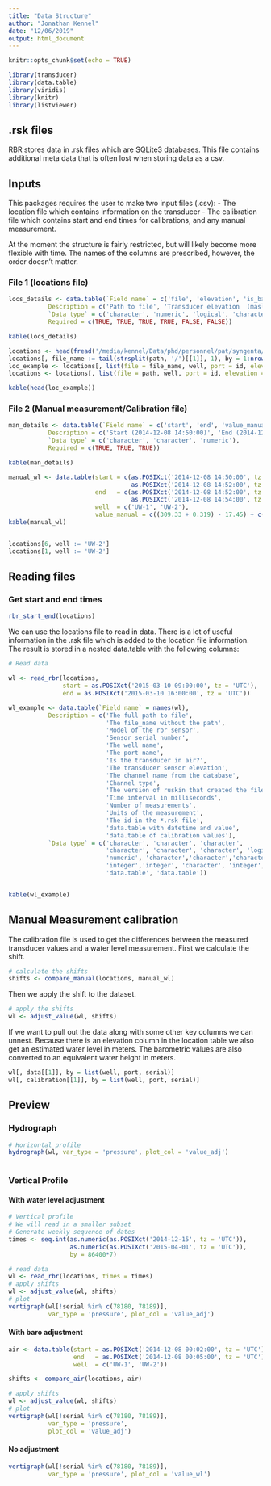 ```yaml
---
title: "Data Structure"
author: "Jonathan Kennel"
date: "12/06/2019"
output: html_document
---
```


```r
knitr::opts_chunk$set(echo = TRUE)

library(transducer)
library(data.table)
library(viridis)
library(knitr)
library(listviewer)

```

## .rsk files

RBR stores data in .rsk files which are SQLite3 databases.  This file contains additional meta data that is often lost when storing data as a csv.

## Inputs

This packages requires the user to make two input files (.csv):
- The location file which contains information on the transducer
- The calibration file which contains start and end times for calibrations, and any manual measurement. 

At the moment the structure is fairly restricted, but will likely become more flexible with time.  The names of the columns are prescribed, however, the order doesn't matter.

### File 1 (locations file)

```r

locs_details <- data.table(`Field name` = c('file', 'elevation', 'is_baro', 'well', 'port', 'other'),
           Description = c('Path to file', 'Transducer elevation  (masl)', 'Is transducer in air?', 'The well name', 'Port id', 'Any other information'),
           `Data type` = c('character', 'numeric', 'logical', 'character', 'character', 'any'),
           Required = c(TRUE, TRUE, TRUE, TRUE, FALSE, FALSE))

kable(locs_details)
```

```r

locations <- head(fread('/media/kennel/Data/phd/personnel/pat/syngenta/transducer_depth_path.csv'))
locations[, file_name := tail(strsplit(path, '/')[[1]], 1), by = 1:nrow(locations)]
loc_example <- locations[, list(file = file_name, well, port = id, elevation = (309.33 + 0.319)-depth, is_baro = baro)]
locations <- locations[, list(file = path, well, port = id, elevation = (309.33 + 0.319)-depth, is_baro = baro)]

kable(head(loc_example))
```

### File 2 (Manual measurement/Calibration file)

```r
man_details <- data.table(`Field name` = c('start', 'end', 'value_manual'),
           Description = c('Start (2014-12-08 14:50:00)', 'End (2014-12-08 14:55:00)', 'Manual water level elevation (masl)'),
           `Data type` = c('character', 'character', 'numeric'),
           Required = c(TRUE, TRUE, TRUE))

kable(man_details)

```

```r

manual_wl <- data.table(start = c(as.POSIXct('2014-12-08 14:50:00', tz = 'UTC'),
                                  as.POSIXct('2014-12-08 14:52:00', tz = 'UTC')),
                        end   = c(as.POSIXct('2014-12-08 14:52:00', tz = 'UTC'),
                                  as.POSIXct('2014-12-08 14:54:00', tz = 'UTC')),
                        well  = c('UW-1', 'UW-2'),
                        value_manual = c((309.33 + 0.319) - 17.45) + c(0, 0))
kable(manual_wl)


locations[6, well := 'UW-2']
locations[1, well := 'UW-2']

```

## Reading files

### Get start and end times

```r

rbr_start_end(locations)

```


We can use the locations file to read in data.  There is a lot of useful information in the .rsk file which is added to the location file information.  The result is stored in a nested data.table with the following columns:

```r

# Read data

wl <- read_rbr(locations, 
               start = as.POSIXct('2015-03-10 09:00:00', tz = 'UTC'), 
               end = as.POSIXct('2015-03-10 16:00:00', tz = 'UTC'))

wl_example <- data.table(`Field name` = names(wl),
           Description = c('The full path to file',
                           'The file_name without the path',
                           'Model of the rbr sensor',
                           'Sensor serial number',
                           'The well name',
                           'The port name',
                           'Is the transducer in air?',
                           'The transducer sensor elevation',
                           'The channel name from the database',
                           'Channel type',
                           'The version of ruskin that created the file',
                           'Time interval in milliseconds',
                           'Number of measurements',
                           'Units of the measurement',
                           'The id in the *.rsk file',
                           'data.table with datetime and value',
                           'data.table of calibration values'),
           `Data type` = c('character', 'character', 'character',
                           'character', 'character', 'character', 'logical', 
                           'numeric', 'character','character','character',
                           'integer','integer', 'character', 'integer',
                           'data.table', 'data.table'))


kable(wl_example)

```


## Manual Measurement calibration

The calibration file is used to get the differences between the measured transducer values and a water level measurement.  First we calculate the shift.


```r

# calculate the shifts
shifts <- compare_manual(locations, manual_wl)

```

Then we apply the shift to the dataset.

```r

# apply the shifts
wl <- adjust_value(wl, shifts)

```


If we want to pull out the data along with some other key columns we can unnest.  Because there is an elevation column in the location table we also get an estimated water level in meters.  The barometric values are also converted to an equivalent water height in meters.


```r

wl[, data[[1]], by = list(well, port, serial)]
wl[, calibration[[1]], by = list(well, port, serial)]

```

## Preview

### Hydrograph

```r

# Horizontal profile
hydrograph(wl, var_type = 'pressure', plot_col = 'value_adj')
  

```


### Vertical Profile

#### With water level adjustment

```r

# Vertical profile
# We will read in a smaller subset
# Generate weekly sequence of dates
times <- seq.int(as.numeric(as.POSIXct('2014-12-15', tz = 'UTC')),
                 as.numeric(as.POSIXct('2015-04-01', tz = 'UTC')),
                 by = 86400*7)

# read data
wl <- read_rbr(locations, times = times)
# apply shifts
wl <- adjust_value(wl, shifts)
# plot
vertigraph(wl[!serial %in% c(78180, 78189)], 
           var_type = 'pressure', plot_col = 'value_adj')


```



#### With baro adjustment

```r

air <- data.table(start = as.POSIXct('2014-12-08 00:02:00', tz = 'UTC'),
                  end   = as.POSIXct('2014-12-08 00:05:00', tz = 'UTC'),
                  well  = c('UW-1', 'UW-2'))

shifts <- compare_air(locations, air)

# apply shifts
wl <- adjust_value(wl, shifts)
# plot
vertigraph(wl[!serial %in% c(78180, 78189)], 
           var_type = 'pressure', 
           plot_col = 'value_adj')
```

#### No adjustment

```r

vertigraph(wl[!serial %in% c(78180, 78189)], 
           var_type = 'pressure', plot_col = 'value_wl')


```

